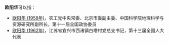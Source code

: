 '''欧阳华'''可以指：
* [[欧阳华_(1958年)|欧阳华 (1958年)]]，农工党中央常委、北京市委副主委、中国科学院地理科学与资源研究所副所长，第十一届全国政协委员
* [[欧阳华_(1962年)|欧阳华 (1962年)]]，江苏省宜兴市西渚镇白塔村党总支书记，第十三届全国人大代表

{{disambig}}